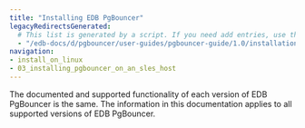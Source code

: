 ```yaml
---
title: "Installing EDB PgBouncer"
legacyRedirectsGenerated:
  # This list is generated by a script. If you need add entries, use the `legacyRedirects` key.
  - "/edb-docs/d/pgbouncer/user-guides/pgbouncer-guide/1.0/installation.html"
navigation:
- install_on_linux
- 03_installing_pgbouncer_on_an_sles_host
---
```


<div id="installing_pgbouncer" class="registered_link"></div>

The documented and supported functionality of each version of EDB PgBouncer is the same. The information in this documentation applies to all supported versions of EDB PgBouncer.
